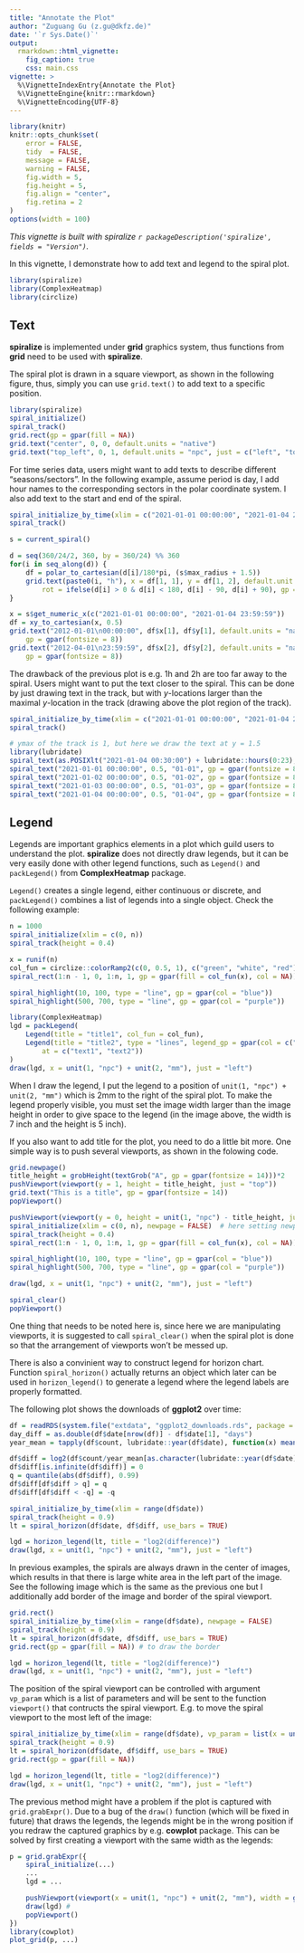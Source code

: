 ```yaml
---
title: "Annotate the Plot"
author: "Zuguang Gu (z.gu@dkfz.de)"
date: '`r Sys.Date()`'
output: 
  rmarkdown::html_vignette:
    fig_caption: true
    css: main.css
vignette: >
  %\VignetteIndexEntry{Annotate the Plot}
  %\VignetteEngine{knitr::rmarkdown}
  %\VignetteEncoding{UTF-8}
---
```


```r
library(knitr)
knitr::opts_chunk$set(
    error = FALSE,
    tidy  = FALSE,
    message = FALSE,
    warning = FALSE,
    fig.width = 5,
    fig.height = 5,
    fig.align = "center",
    fig.retina = 2
)
options(width = 100)
```

_This vignette is built with spiralize `r packageDescription('spiralize', fields = "Version")`._

In this vignette, I demonstrate how to add text and legend to the spiral plot.


```r
library(spiralize)
library(ComplexHeatmap)
library(circlize)
```


## Text

**spiralize** is implemented under **grid** graphics system, thus functions
from **grid** need to be used with **spiralize**.

The spiral plot is drawn in a square viewport, as shown in the following figure,
thus, simply you can use `grid.text()` to add text to a specific position.

```r
library(spiralize)
spiral_initialize()
spiral_track()
grid.rect(gp = gpar(fill = NA))
grid.text("center", 0, 0, default.units = "native")
grid.text("top_left", 0, 1, default.units = "npc", just = c("left", "top"))
```


For time series data, users might want to add texts to describe different "seasons/sectors". In the following example,
assume period is day, I add hour names to the corresponding sectors in the polar coordinate system. I also add text
to the start and end of the spiral.

```r
spiral_initialize_by_time(xlim = c("2021-01-01 00:00:00", "2021-01-04 23:59:59"), padding = unit(2, "cm"))
spiral_track()

s = current_spiral()

d = seq(360/24/2, 360, by = 360/24) %% 360
for(i in seq_along(d)) {
    df = polar_to_cartesian(d[i]/180*pi, (s$max_radius + 1.5))
    grid.text(paste0(i, "h"), x = df[1, 1], y = df[1, 2], default.unit = "native",
        rot = ifelse(d[i] > 0 & d[i] < 180, d[i] - 90, d[i] + 90), gp = gpar(fontsize = 10))
}

x = s$get_numeric_x(c("2021-01-01 00:00:00", "2021-01-04 23:59:59"))
df = xy_to_cartesian(x, 0.5)
grid.text("2012-01-01\n00:00:00", df$x[1], df$y[1], default.units = "native", vjust = 1.2,
    gp = gpar(fontsize = 8))
grid.text("2012-04-01\n23:59:59", df$x[2], df$y[2], default.units = "native", vjust = -0.2,
    gp = gpar(fontsize = 8))
```

The drawback of the previous plot is e.g. 1h and 2h are too far away to the spiral. Users might want
to put the text closer to the spiral. This can be done by just drawing text in the track, but with _y_-locations
larger than the maximal _y_-location in the track (drawing above the plot region of the track).

```r
spiral_initialize_by_time(xlim = c("2021-01-01 00:00:00", "2021-01-04 23:59:59"), padding = unit(1, "cm"))
spiral_track()

# ymax of the track is 1, but here we draw the text at y = 1.5
library(lubridate)
spiral_text(as.POSIXlt("2021-01-04 00:30:00") + lubridate::hours(0:23), y = 1.5, paste0(1:24, "h"), gp = gpar(fontsize = 8))
spiral_text("2021-01-01 00:00:00", 0.5, "01-01", gp = gpar(fontsize = 8))
spiral_text("2021-01-02 00:00:00", 0.5, "01-02", gp = gpar(fontsize = 8))
spiral_text("2021-01-03 00:00:00", 0.5, "01-03", gp = gpar(fontsize = 8))
spiral_text("2021-01-04 00:00:00", 0.5, "01-04", gp = gpar(fontsize = 8))
```

## Legend

Legends are important graphics elements in a plot which guild users to understand the plot.
**spiralize** does not directly draw legends, but it can be very easily done with other legend functions,
such as `Legend()` and `packLegend()` from **ComplexHeatmap** package. 

`Legend()` creates a single legend, either continuous or discrete, and `packLegend()` combines a list
of legends into a single object. Check the following example:

```r
n = 1000
spiral_initialize(xlim = c(0, n))
spiral_track(height = 0.4)

x = runif(n)
col_fun = circlize::colorRamp2(c(0, 0.5, 1), c("green", "white", "red"))
spiral_rect(1:n - 1, 0, 1:n, 1, gp = gpar(fill = col_fun(x), col = NA))

spiral_highlight(10, 100, type = "line", gp = gpar(col = "blue"))
spiral_highlight(500, 700, type = "line", gp = gpar(col = "purple"))

library(ComplexHeatmap)
lgd = packLegend(
    Legend(title = "title1", col_fun = col_fun),
    Legend(title = "title2", type = "lines", legend_gp = gpar(col = c("blue", "purple"), lwd = 2),
        at = c("text1", "text2"))
)
draw(lgd, x = unit(1, "npc") + unit(2, "mm"), just = "left")
```

When I draw the legend, I put the legend to a position of `unit(1, "npc") +
unit(2, "mm")` which is 2mm to the right of the spiral plot. To make the
legend properly visible, you must set the image width larger than the image
height in order to give space to the legend (in the image above, the width is
7 inch and the height is 5 inch).


If you also want to add title for the plot, you need to do a little bit more. One simple
way is to push several viewports, as shown in the folowing code. 


```r
grid.newpage()
title_height = grobHeight(textGrob("A", gp = gpar(fontsize = 14)))*2
pushViewport(viewport(y = 1, height = title_height, just = "top"))
grid.text("This is a title", gp = gpar(fontsize = 14))
popViewport()

pushViewport(viewport(y = 0, height = unit(1, "npc") - title_height, just = "bottom"))
spiral_initialize(xlim = c(0, n), newpage = FALSE)  # here setting newpage = FALSE is important!
spiral_track(height = 0.4)
spiral_rect(1:n - 1, 0, 1:n, 1, gp = gpar(fill = col_fun(x), col = NA))

spiral_highlight(10, 100, type = "line", gp = gpar(col = "blue"))
spiral_highlight(500, 700, type = "line", gp = gpar(col = "purple"))

draw(lgd, x = unit(1, "npc") + unit(2, "mm"), just = "left")

spiral_clear()
popViewport()
```

One thing that needs to be noted here is, since here we are manipulating viewports, 
it is suggested to call `spiral_clear()` when the spiral plot is done so that the arrangement
of viewports won't be messed up.


There is also a convinient way to construct legend for horizon chart. Function `spiral_horizon()`
actually returns an object which later can be used in `horizon_legend()` to generate a legend where
the legend labels are properly formatted.

The following plot shows the downloads of **ggplot2** over time:

```r
df = readRDS(system.file("extdata", "ggplot2_downloads.rds", package = "spiralize"))
day_diff = as.double(df$date[nrow(df)] - df$date[1], "days")
year_mean = tapply(df$count, lubridate::year(df$date), function(x) mean(x[x > 0]))

df$diff = log2(df$count/year_mean[as.character(lubridate::year(df$date))])
df$diff[is.infinite(df$diff)] = 0
q = quantile(abs(df$diff), 0.99)
df$diff[df$diff > q] = q
df$diff[df$diff < -q] = -q

spiral_initialize_by_time(xlim = range(df$date))
spiral_track(height = 0.9)
lt = spiral_horizon(df$date, df$diff, use_bars = TRUE)

lgd = horizon_legend(lt, title = "log2(difference)")
draw(lgd, x = unit(1, "npc") + unit(2, "mm"), just = "left")
```

In previous examples, the spirals are always drawn in the center of images,
which results in that there is large white area in the left part of the
image. See the following image which is the same as the previous one but I
additionally add border of the image and border of the spiral viewport.

```r
grid.rect()
spiral_initialize_by_time(xlim = range(df$date), newpage = FALSE)
spiral_track(height = 0.9)
lt = spiral_horizon(df$date, df$diff, use_bars = TRUE)
grid.rect(gp = gpar(fill = NA)) # to draw the border

lgd = horizon_legend(lt, title = "log2(difference)")
draw(lgd, x = unit(1, "npc") + unit(2, "mm"), just = "left")
```

The position of the spiral viewport can be controlled with argument `vp_param`
which is a list of parameters and will be sent to the function `viewport()`
that contructs the spiral viewport. E.g. to move the spiral viewport to the
most left of the image:

```r
spiral_initialize_by_time(xlim = range(df$date), vp_param = list(x = unit(0, "npc"), just = "left"))
spiral_track(height = 0.9)
lt = spiral_horizon(df$date, df$diff, use_bars = TRUE)
grid.rect(gp = gpar(fill = NA))

lgd = horizon_legend(lt, title = "log2(difference)")
draw(lgd, x = unit(1, "npc") + unit(2, "mm"), just = "left")
```

The previous method might have a problem if the plot is captured with
`grid.grabExpr()`. Due to a bug of the `draw()` function (which will be fixed
in future) that draws the legends, the legends might be in the wrong position
if you redraw the captured graphics by e.g. **cowplot** package. This can be
solved by first creating a viewport with the same width as the legends:

```r
p = grid.grabExpr({
    spiral_initialize(...)
    ...
    lgd = ...

    pushViewport(viewport(x = unit(1, "npc") + unit(2, "mm"), width = grobWidth(lgd@grob), just = "left"))
    draw(lgd) #
    popViewport()
})
library(cowplot)
plot_grid(p, ...)
```

